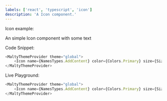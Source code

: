 ```yaml
---
labels: ['react', 'typescript', 'icon']
description: 'A Icon component.'
---
```




Icon example:

An simple Icon component with some text

Code Snippet:
```js
<MaltyThemeProvider theme="global">
    <Icon name={NamesTypes.AddContent} color={Colors.Primary} size={SizesTypes.Small} />
</MaltyThemeProvider>
```


Live Playground:
```js live
<MaltyThemeProvider theme="global">
    <Icon name={NamesTypes.AddContent} color={Colors.Primary} size={SizesTypes.Small} />
</MaltyThemeProvider>
```
